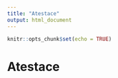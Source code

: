 ```yaml
---
title: "Atestace"
output: html_document
---
```


```r
knitr::opts_chunk$set(echo = TRUE)
```

# Atestace